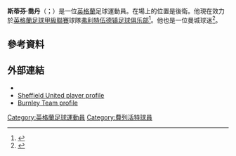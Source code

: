 '''斯蒂芬·喬丹'''（{{lang-en|Stephen Jordan}}；{{bd|1982年|3月6日}}）是一位[[英格蘭|英格蘭]]足球運動員。在場上的位置是後衛。他現在效力於[[英格蘭足球甲級聯賽|英格蘭足球甲級聯賽]]球隊[[弗利特伍德镇足球俱乐部|弗利特伍德镇足球俱乐部]]<ref>{{cite news|title=Fleetwood: Ex-Man City defender Stephen Jordan joins Cod Army|url=http://www.bbc.co.uk/sport/0/football/23286562|publisher=BBC Sport|date=12 July 2013|accessdate=23 July 2013|archive-date=2014-08-10|archive-url=https://web.archive.org/web/20140810215829/http://www.bbc.co.uk/sport/0/football/23286562|dead-url=no}}</ref>。他也是一位曼城球迷<ref name="burnley profile">
{{Cite web
 |url         = http://www.burnleyfootballclub.com/page/ProfilesDetail/0,,10413~19535,00.html
 |title       = Stephen Jordan – Burnley Team profile
 |accessdate  = 22 September 2010
 |publisher   = burnleyfootballclub.com
 |deadurl     = yes
 |archiveurl  = https://web.archive.org/web/20090917045838/http://www.burnleyfootballclub.com/page/ProfilesDetail/0,,10413~19535,00.html
 |archivedate = 2009年9月17日
}}</ref>。

==參考資料==
{{Reflist}}

==外部連結==
*{{soccerbase|id=21771}}
*[https://web.archive.org/web/20100913053201/http://www.sufc.co.uk/page/ProfilesDetail/0,,10418~19535,00.html Sheffield United player profile]
*[https://web.archive.org/web/20090917045838/http://www.burnleyfootballclub.com/page/ProfilesDetail/0,,10413~19535,00.html Burnley Team profile]

{{DEFAULTSORT:Jordan, Stephen}}
[[Category:英格蘭足球運動員|Category:英格蘭足球運動員]]
[[Category:費列活特球員|Category:費列活特球員]]
{{Sport-bio-stub}}